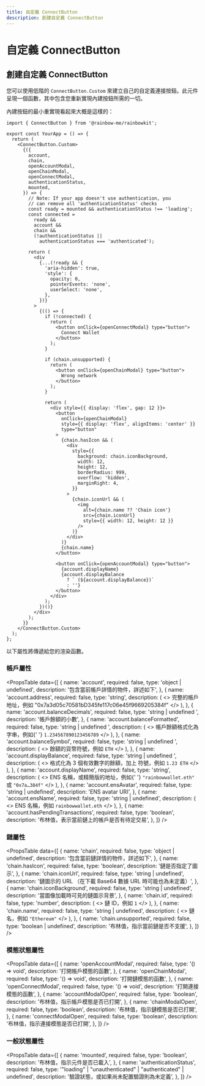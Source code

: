 ```yaml
---
title: 自定義 ConnectButton
description: 創建自定義 ConnectButton
---
```


# 自定義 ConnectButton

## 創建自定義 ConnectButton

您可以使用低階的 `ConnectButton.Custom` 來建立自己的自定義連接按鈕。此元件呈現一個函數，其中包含您重新實現內建按鈕所需的一切。

內建按鈕的最小重實現看起來大概是這樣的：

```tsx
import { ConnectButton } from '@rainbow-me/rainbowkit';

export const YourApp = () => {
  return (
    <ConnectButton.Custom>
      {({
        account,
        chain,
        openAccountModal,
        openChainModal,
        openConnectModal,
        authenticationStatus,
        mounted,
      }) => {
        // Note: If your app doesn't use authentication, you
        // can remove all 'authenticationStatus' checks
        const ready = mounted && authenticationStatus !== 'loading';
        const connected =
          ready &&
          account &&
          chain &&
          (!authenticationStatus ||
            authenticationStatus === 'authenticated');

        return (
          <div
            {...(!ready && {
              'aria-hidden': true,
              'style': {
                opacity: 0,
                pointerEvents: 'none',
                userSelect: 'none',
              },
            })}
          >
            {(() => {
              if (!connected) {
                return (
                  <button onClick={openConnectModal} type="button">
                    Connect Wallet
                  </button>
                );
              }

              if (chain.unsupported) {
                return (
                  <button onClick={openChainModal} type="button">
                    Wrong network
                  </button>
                );
              }

              return (
                <div style={{ display: 'flex', gap: 12 }}>
                  <button
                    onClick={openChainModal}
                    style={{ display: 'flex', alignItems: 'center' }}
                    type="button"
                  >
                    {chain.hasIcon && (
                      <div
                        style={{
                          background: chain.iconBackground,
                          width: 12,
                          height: 12,
                          borderRadius: 999,
                          overflow: 'hidden',
                          marginRight: 4,
                        }}
                      >
                        {chain.iconUrl && (
                          <img
                            alt={chain.name ?? 'Chain icon'}
                            src={chain.iconUrl}
                            style={{ width: 12, height: 12 }}
                          />
                        )}
                      </div>
                    )}
                    {chain.name}
                  </button>

                  <button onClick={openAccountModal} type="button">
                    {account.displayName}
                    {account.displayBalance
                      ? ` (${account.displayBalance})`
                      : ''}
                  </button>
                </div>
              );
            })()}
          </div>
        );
      }}
    </ConnectButton.Custom>
  );
};
```

以下屬性將傳遞給您的渲染函數。

### 帳戶屬性

<PropsTable
  data={[
    {
      name: 'account',
      required: false,
      type: 'object | undefined',
      description:
        '包含當前帳戶詳情的物件，詳述如下',
    },
    {
      name: 'account.address',
      required: false,
      type: 'string',
      description: (
        <>
          完整的帳戶地址，例如
          "0x7a3d05c70581bD345fe117c06e45f9669205384f"
        </>
      ),
    },
    {
      name: 'account.balanceDecimals',
      required: false,
      type: 'string | undefined	',
      description: '帳戶餘額的小數',
    },
    {
      name: 'account.balanceFormatted',
      required: false,
      type: 'string | undefined	',
      description: (
        <>
          帳戶餘額格式化為字串，例如{' '}
          <code>1.234567890123456789</code>
        </>
      ),
    },
    {
      name: 'account.balanceSymbol',
      required: false,
      type: 'string | undefined	',
      description: (
        <>
          餘額的貨幣符號，例如 <code>ETH</code>
        </>
      ),
    },
    {
      name: 'account.displayBalance',
      required: false,
      type: 'string | undefined	',
      description: (
        <>
          格式化為 3 個有效數字的餘額，加上
          符號，例如 <code>1.23 ETH</code>
        </>
      ),
    },
    {
      name: 'account.displayName',
      required: false,
      type: 'string',
      description: (
        <>
          ENS 名稱，或精簡版的地址，例如{' '}
          <code>"rainbowwallet.eth"</code> 或 <code>"0x7a…384f"</code>
        </>
      ),
    },
    {
      name: 'account.ensAvatar',
      required: false,
      type: 'string	| undefined',
      description: 'ENS avatar URI',
    },
    {
      name: 'account.ensName',
      required: false,
      type: 'string	| undefined',
      description: (
        <>
          ENS 名稱，例如 <code>rainbowwallet.eth</code>
        </>
      ),
    },
    {
      name: 'account.hasPendingTransactions',
      required: false,
      type: 'boolean',
      description:
        '布林值，表示當前鏈上的帳戶是否有待定交易',
    },
  ]}
/>

### 鏈屬性

<PropsTable
  data={[
    {
      name: 'chain',
      required: false,
      type: 'object | undefined',
      description:
        '包含當前鏈詳情的物件，詳述如下',
    },
    {
      name: 'chain.hasIcon',
      required: false,
      type: 'boolean',
      description: '鏈是否指定了圖示',
    },
    {
      name: 'chain.iconUrl',
      required: false,
      type: 'string | undefined',
      description:
        '鏈圖示的 URL （在下載 Base64 數據 URL 時可能也為未定義）',
    },
    {
      name: 'chain.iconBackground',
      required: false,
      type: 'string | undefined',
      description:
        '當圖像加載時可見的鏈圖示背景',
    },
    {
      name: 'chain.id',
      required: false,
      type: 'number',
      description: (
        <>
          鏈 ID，例如 <code>1</code>
        </>
      ),
    },
    {
      name: 'chain.name',
      required: false,
      type: 'string | undefined',
      description: (
        <>
          鏈名，例如 <code>"Ethereum"</code>
        </>
      ),
    },
    {
      name: 'chain.unsupported',
      required: false,
      type: 'boolean | undefined',
      description:
        '布林值，指示當前鏈是否不支援',
    },
  ]}
/>

### 模態狀態屬性

<PropsTable
  data={[
    {
      name: 'openAccountModal',
      required: false,
      type: '() => void',
      description: '打開帳戶模態的函數',
    },
    {
      name: 'openChainModal',
      required: false,
      type: '() => void',
      description: '打開鏈模態的函數',
    },
    {
      name: 'openConnectModal',
      required: false,
      type: '() => void',
      description: '打開連接模態的函數',
    },
    {
      name: 'accountModalOpen',
      required: false,
      type: 'boolean',
      description:
        '布林值，指示帳戶模態是否已打開',
    },
    {
      name: 'chainModalOpen',
      required: false,
      type: 'boolean',
      description: '布林值，指示鏈模態是否已打開',
    },
    {
      name: 'connectModalOpen',
      required: false,
      type: 'boolean',
      description:
        '布林值，指示連接模態是否已打開',
    },
  ]}
/>

### 一般狀態屬性

<PropsTable
  data={[
    {
      name: 'mounted',
      required: false,
      type: 'boolean',
      description:
        '布林值，指示元件是否已載入',
    },
    {
      name: 'authenticationStatus',
      required: false,
      type: '"loading" | "unauthenticated" | "authenticated" | undefined',
      description:
        '驗證狀態，或如果尚未配置驗證則為未定義',
    },
  ]}
/>
